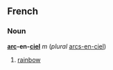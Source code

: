 ==French==
===Noun===
'''[[arc#French|arc]]-en-[[ciel]]''' ''m'' (''plural'' [[arcs-en-ciel]])
# [[rainbow]]